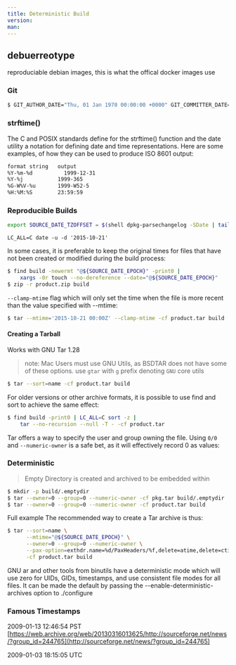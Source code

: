 ```yaml
---
title: Deterministic Build
version:
man:
---
```


## debuerreotype

reproduciable debian images, this is what the offical docker images use

### Git

```bash
$ GIT_AUTHOR_DATE="Thu, 01 Jan 1970 00:00:00 +0000" GIT_COMMITTER_DATE="Thu, 01 Jan 1970 00:00:00 +0000" git commit --allow-empty -m 'Initial commit'
```

### strftime()

The C and POSIX standards define for the strftime() function and the date utility
a notation for defining date and time representations. 
Here are some examples, of how they can be used to produce ISO 8601 output:

```bash
format string 	output
%Y-%m-%d 	      1999-12-31
%Y-%j 	        1999-365
%G-W%V-%u      	1999-W52-5
%H:%M:%S      	23:59:59
```


### Reproducible Builds 

```bash
export SOURCE_DATE_TZOFFSET = $(shell dpkg-parsechangelog -SDate | tail -c6)
```

`LC_ALL=C date -u -d '2015-10-21' `


In some cases, it is preferable to keep the original times for files that have
not been created or modified during the build process:

```bash
$ find build -newermt "@${SOURCE_DATE_EPOCH}" -print0 |
    xargs -0r touch --no-dereference --date="@${SOURCE_DATE_EPOCH}"
$ zip -r product.zip build
```

`--clamp-mtime` flag which will only set the time when the file is more recent
than the value specified with --mtime:

```bash
$ tar --mtime='2015-10-21 00:00Z' --clamp-mtime -cf product.tar build
```

#### Creating a Tarball

Works with GNU Tar 1.28
> note: Mac Users must use GNU Utils, as BSDTAR does not have some of these options. use `gtar` with `g` prefix denoting `GNU` core utils

```bash
$ tar --sort=name -cf product.tar build
```
For older versions or other archive formats, it is possible to use find and sort
to achieve the same effect:

```bash
$ find build -print0 | LC_ALL=C sort -z |
    tar --no-recursion --null -T - -cf product.tar
```

Tar offers a way to specify the user and group owning the file. Using `0/0` and
`--numeric-owner` is a safe bet, as it will effectively record 0 as values:

### Deterministic 
<!-- Lyapunov -->

> Empty Directory is created and archived to be embedded within 

```bash
$ mkdir -p build/.emptydir
$ tar --owner=0 --group=0 --numeric-owner -cf pkg.tar build/.emptydir
$ tar --owner=0 --group=0 --numeric-owner -cf product.tar build
```

Full example
The recommended way to create a Tar archive is thus:

```bash
$ tar --sort=name \
      --mtime="@${SOURCE_DATE_EPOCH}" \
      --owner=0 --group=0 --numeric-owner \
      --pax-option=exthdr.name=%d/PaxHeaders/%f,delete=atime,delete=ctime \
      -cf product.tar build
```

GNU ar and other tools from binutils have a deterministic mode which will use
zero for UIDs, GIDs, timestamps, and use consistent file modes for all files. It
can be made the default by passing the --enable-deterministic-archives option to
./configure


### Famous Timestamps

2009-01-13 12:46:54 PST
[https://web.archive.org/web/20130316013625/http://sourceforge.net/news/?group_id=244765](http://sourceforge.net/news/?group_id=244765)

2009-01-03 18:15:05 UTC


